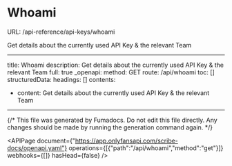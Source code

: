 # Whoami
URL: /api-reference/api-keys/whoami

Get details about the currently used API Key & the relevant Team

***

title: Whoami
description: Get details about the currently used API Key & the relevant Team
full: true
_openapi:
method: GET
route: /api/whoami
toc: []
structuredData:
headings: []
contents:

* content: Get details about the currently used API Key & the relevant Team

***

{/* This file was generated by Fumadocs. Do not edit this file directly. Any changes should be made by running the generation command again. */}

<APIPage document={"https://app.onlyfansapi.com/scribe-docs/openapi.yaml"} operations={[{"path":"/api/whoami","method":"get"}]} webhooks={[]} hasHead={false} />
